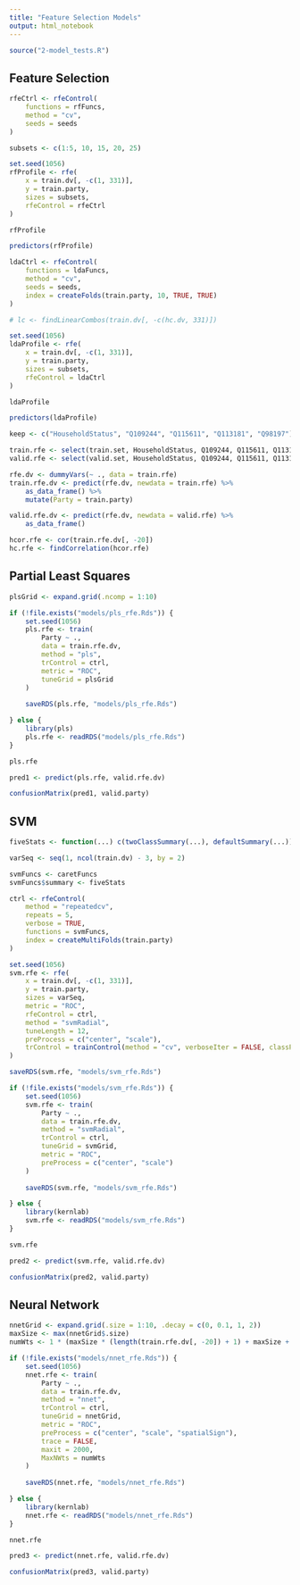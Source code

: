 ```yaml
---
title: "Feature Selection Models"
output: html_notebook
---
```


```r
source("2-model_tests.R")
```

## Feature Selection

```r
rfeCtrl <- rfeControl(
    functions = rfFuncs,
    method = "cv",
    seeds = seeds
)
```

```r
subsets <- c(1:5, 10, 15, 20, 25)
```

```r
set.seed(1056)
rfProfile <- rfe(
    x = train.dv[, -c(1, 331)],
    y = train.party,
    sizes = subsets,
    rfeControl = rfeCtrl
)
```

```r
rfProfile
```

```r
predictors(rfProfile)
```

```r
ldaCtrl <- rfeControl(
    functions = ldaFuncs,
    method = "cv",
    seeds = seeds,
    index = createFolds(train.party, 10, TRUE, TRUE)
)
```

```r

# lc <- findLinearCombos(train.dv[, -c(hc.dv, 331)])

set.seed(1056)
ldaProfile <- rfe(
    x = train.dv[, -c(1, 331)],
    y = train.party,
    sizes = subsets,
    rfeControl = ldaCtrl
)
```

```r
ldaProfile
```

```r
predictors(ldaProfile)
```

```r
keep <- c("HouseholdStatus", "Q109244", "Q115611", "Q113181", "Q98197")

train.rfe <- select(train.set, HouseholdStatus, Q109244, Q115611, Q113181, Q98197)
valid.rfe <- select(valid.set, HouseholdStatus, Q109244, Q115611, Q113181, Q98197)

rfe.dv <- dummyVars(~ ., data = train.rfe)
train.rfe.dv <- predict(rfe.dv, newdata = train.rfe) %>% 
    as_data_frame() %>%
    mutate(Party = train.party)

valid.rfe.dv <- predict(rfe.dv, newdata = valid.rfe) %>%
    as_data_frame()
```

```r
hcor.rfe <- cor(train.rfe.dv[, -20])
hc.rfe <- findCorrelation(hcor.rfe)
```

## Partial Least Squares

```r
plsGrid <- expand.grid(.ncomp = 1:10)
```

```r
if (!file.exists("models/pls_rfe.Rds")) {
    set.seed(1056)
    pls.rfe <- train(
        Party ~ .,
        data = train.rfe.dv,
        method = "pls",
        trControl = ctrl,
        metric = "ROC",
        tuneGrid = plsGrid
    )
    
    saveRDS(pls.rfe, "models/pls_rfe.Rds")

} else {
    library(pls)
    pls.rfe <- readRDS("models/pls_rfe.Rds")
}
```

```r
pls.rfe
```

```r
pred1 <- predict(pls.rfe, valid.rfe.dv)
```

```r
confusionMatrix(pred1, valid.party)
```

## SVM

```r
fiveStats <- function(...) c(twoClassSummary(...), defaultSummary(...))

varSeq <- seq(1, ncol(train.dv) - 3, by = 2)
```


```r
svmFuncs <- caretFuncs
svmFuncs$summary <- fiveStats

ctrl <- rfeControl(
    method = "repeatedcv",
    repeats = 5,
    verbose = TRUE,
    functions = svmFuncs,
    index = createMultiFolds(train.party)
)

set.seed(1056)
svm.rfe <- rfe(
    x = train.dv[, -c(1, 331)],
    y = train.party,
    sizes = varSeq,
    metric = "ROC",
    rfeControl = ctrl,
    method = "svmRadial",
    tuneLength = 12,
    preProcess = c("center", "scale"),
    trControl = trainControl(method = "cv", verboseIter = FALSE, classProbs = TRUE)
)
```

```r
saveRDS(svm.rfe, "models/svm_rfe.Rds")
```


```r
if (!file.exists("models/svm_rfe.Rds")) {
    set.seed(1056)
    svm.rfe <- train(
        Party ~ .,
        data = train.rfe.dv,
        method = "svmRadial",
        trControl = ctrl,
        tuneGrid = svmGrid,
        metric = "ROC",
        preProcess = c("center", "scale")
    )
    
    saveRDS(svm.rfe, "models/svm_rfe.Rds")

} else {
    library(kernlab)
    svm.rfe <- readRDS("models/svm_rfe.Rds")
}
```

```r
svm.rfe
```

```r
pred2 <- predict(svm.rfe, valid.rfe.dv)
```

```r
confusionMatrix(pred2, valid.party)
```

## Neural Network

```r
nnetGrid <- expand.grid(.size = 1:10, .decay = c(0, 0.1, 1, 2))
maxSize <- max(nnetGrid$.size)
numWts <- 1 * (maxSize * (length(train.rfe.dv[, -20]) + 1) + maxSize + 1)
```

```r
if (!file.exists("models/nnet_rfe.Rds")) {
    set.seed(1056)
    nnet.rfe <- train(
        Party ~ .,
        data = train.rfe.dv,
        method = "nnet",
        trControl = ctrl,
        tuneGrid = nnetGrid,
        metric = "ROC",
        preProcess = c("center", "scale", "spatialSign"),
        trace = FALSE,
        maxit = 2000,
        MaxNWts = numWts
    )
    
    saveRDS(nnet.rfe, "models/nnet_rfe.Rds")

} else {
    library(kernlab)
    nnet.rfe <- readRDS("models/nnet_rfe.Rds")
}

```

```r
nnet.rfe
```

```r
pred3 <- predict(nnet.rfe, valid.rfe.dv)
```

```r
confusionMatrix(pred3, valid.party)
```
